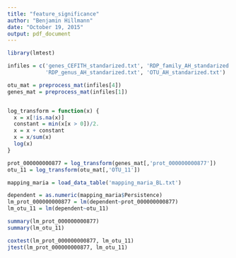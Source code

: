 ```yaml
---
title: "feature_significance"
author: "Benjamin Hillmann"
date: "October 19, 2015"
output: pdf_document
---
```


```r
library(lmtest)
```

```r
infiles = c('genes_CEFITH_standarized.txt', 'RDP_family_AH_standarized.txt',
            'RDP_genus_AH_standarized.txt', 'OTU_AH_standarized.txt')

otu_mat = preprocess_mat(infiles[4])
genes_mat = preprocess_mat(infiles[1])


log_transform = function(x) {
  x = x[!is.na(x)]
  constant = min(x[x > 0])/2.
  x = x + constant
  x = x/sum(x)
  log(x)
}

prot_000000000877 = log_transform(genes_mat[,'prot_000000000877'])
otu_11 = log_transform(otu_mat[,'OTU_11'])

mapping_maria = load_data_table('mapping_maria_BL.txt')

dependent = as.numeric(mapping_maria$Persistence)
lm_prot_000000000877 = lm(dependent~prot_000000000877)
lm_otu_11 = lm(dependent~otu_11)

summary(lm_prot_000000000877)
summary(lm_otu_11)

coxtest(lm_prot_000000000877, lm_otu_11)
jtest(lm_prot_000000000877, lm_otu_11)
```
